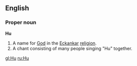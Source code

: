 ==English==
===Proper noun===
'''Hu'''
#A name for [[God]] in the [[Eckankar]] [[religion]].
#A chant consisting of many people singing "Hu" together.

[[gl:Hu]]
[[ru:Hu]]
